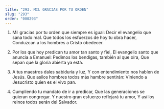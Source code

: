 ```yaml
---
title: "293. MIL GRACIAS POR TU ORDEN"
slug: "293"
order: "000293"
---
```


1. Mil gracias por tu orden que siempre es igual: Decir el evangelio que sana todo mal.
Que todos los esfuerzos de hoy tu obra hacer, Conduzcan a los hombres a Cristo obedecer.

2. Por los que hoy predican tu amor tan santo y fiel, El evangelio santo que anuncia a Emanuel: Pedimos los bendigas, también al que oíra,
Que sepan que la gloria abierta ya está.

3. A tus maestros dales sabiduría y luz,
Y con entendimiento nos hablen de Jesús.
Que asilos hombres todos más hambre sentirán: Viniendo a Jesucristo quien es el vivo pan.

4. Cumpliendo tu mandato de ir a predicar, Que las generaciones se quieran congregar. Y nuestro gran esfuerzo reflejará tu amor, Y así los reinos todos serán del Salvador.